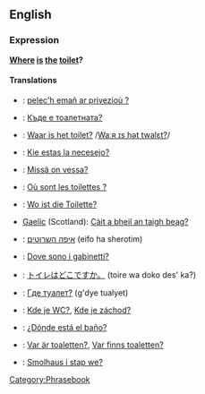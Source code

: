 ==English==
===Expression===
'''[[Where]] [[is]] [[the]] [[toilet]]?'''

====Translations====
*{{br}}: [[pelec'h emañ ar privezioù ?]]
*{{bg}}: [[Къде е тоалетната?]]
*{{nl}}: [[Waar is het toilet?]] /[[media:Waar_is_het_toilet.ogg|Waːʀ ɪs hət twalɛt?]]/
*{{eo}}: [[Kie estas la necesejo?]]
*{{fi}}: [[Missä on vessa?]]
*{{fr}}: [[Où sont les toilettes ?]]
*{{de}}: [[Wo ist die Toilette?]]
*[[Gaelic]] (Scotland): [[Càit a bheil an taigh beag?]]
*{{he}}: [[איפה השרוטים]] (eifo ha sherotim)
*{{it}}: [[Dove sono i gabinetti?]]
*{{ja}}: [[トイレはどこですか。]] (toire wa doko des' ka?)
*{{ru}}: [[Где туалет?]] (g'dye tualyet)
*{{sk}}: [[Kde je WC?]], [[Kde je záchod?]]
*{{es}}: [[¿Dónde está el baño?]]
*{{sv}}: [[Var är toaletten?]], [[Var finns toaletten?]]
*{{tpi}}: [[Smolhaus i stap we?]]

[[Category:Phrasebook]]